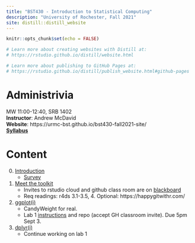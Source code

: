 ```yaml
---
title: "BST430 - Introduction to Statistical Computing"
description: "University of Rochester, Fall 2021"
site: distill::distill_website
---
```


```r
knitr::opts_chunk$set(echo = FALSE)

# Learn more about creating websites with Distill at:
# https://rstudio.github.io/distill/website.html

# Learn more about publishing to GitHub Pages at:
# https://rstudio.github.io/distill/publish_website.html#github-pages

```

# Administrivia

MW 11:00-12:40, SRB 1402
<br>
**Instructor**: Andrew McDavid
<br>
**Website**: https://urmc-bst.github.io/bst430-fall2021-site/
<br>
[**Syllabus**](static/Syllabus_DRAFT.pdf)

# Content

0. [Introduction](lecture/l00-intro.html)
    * [Survey](https://forms.gle/yJ8NVHbsJmanSywz9)
1. [Meet the toolkit](lecture/l01-meet-toolkit.html)
    * Invites to rstudio cloud and github class room are on [blackboard](https://learn.rochester.edu)
    * Req readings: r4ds 3.1-3.5, 4. Optional: https://happygitwithr.com/
<!-- * Resources: [rstudio](https://www.rstudio.com/products/rstudio/download/#download) https://cran.r-project.org/ -->
2. [ggplot(i)](lecture/l02-ggplot2-i.html)
    * CandyWeight for real.
    * Lab 1 [instructions](hw_lab_instruction/lab01-hello-r.html) and repo (accept GH classroom invite). Due 5pm Sept 3.
3.  [dplyr(i)](lecture/l03-transform-dplyr-i.html)
    * Continue working on lab 1
<!-- 4.  Lecture 4, data types.  Continue dplyr(i) lecture.
    * HW 1 assigned.  [instructions](hw_lab_instruction/hw-01-airbnb/hw-01-airbnb.html) and repo (accept GH classroom invite).  Due 5pm EDT, Sept 13. -->



